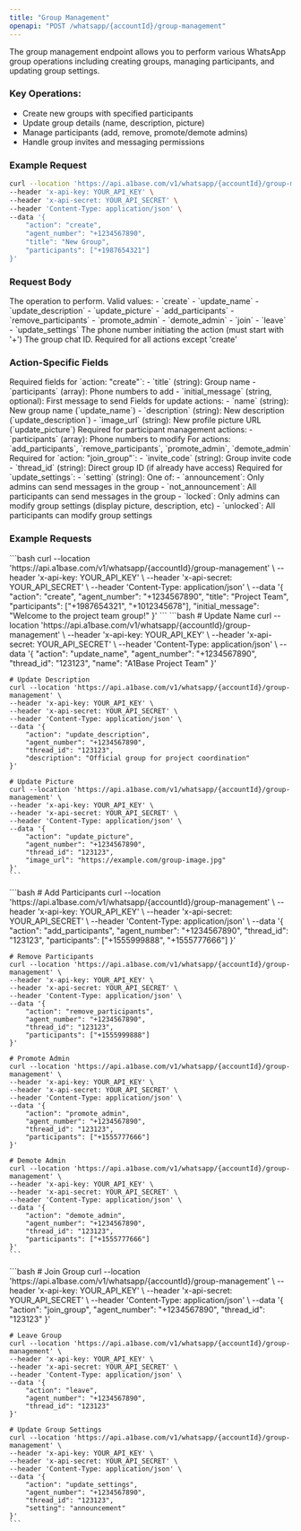 ```yaml
---
title: "Group Management"
openapi: "POST /whatsapp/{accountId}/group-management"
---
```


The group management endpoint allows you to perform various WhatsApp group operations including creating groups, managing participants, and updating group settings.

### Key Operations:

* Create new groups with specified participants
* Update group details (name, description, picture)
* Manage participants (add, remove, promote/demote admins)
* Handle group invites and messaging permissions

### Example Request

```bash
curl --location 'https://api.a1base.com/v1/whatsapp/{accountId}/group-management' \
--header 'x-api-key: YOUR_API_KEY' \
--header 'x-api-secret: YOUR_API_SECRET' \
--header 'Content-Type: application/json' \
--data '{
    "action": "create",
    "agent_number": "+1234567890",
    "title": "New Group",
    "participants": ["+1987654321"]
}'
```

### Request Body

<ParamField body="action" type="string" required>
  The operation to perform. Valid values:
  - `create`
  - `update_name` 
  - `update_description`
  - `update_picture`
  - `add_participants`
  - `remove_participants`
  - `promote_admin`
  - `demote_admin`
  - `join`
  - `leave`
  - `update_settings`
</ParamField>

<ParamField body="agent_number" type="string" required>
  The phone number initiating the action (must start with '+')
</ParamField>

<ParamField body="thread_id" type="string">
  The group chat ID. Required for all actions except 'create'
</ParamField>

### Action-Specific Fields

<AccordionGroup>
  <Accordion icon="plus" title="Create Group">
    Required fields for `action: "create"`:
    - `title` (string): Group name
    - `participants` (array): Phone numbers to add
    - `initial_message` (string, optional): First message to send
  </Accordion>

  <Accordion icon="pen" title="Update Group Details">
    Fields for update actions:
    - `name` (string): New group name (`update_name`)
    - `description` (string): New description (`update_description`) 
    - `image_url` (string): New profile picture URL (`update_picture`)
  </Accordion>

  <Accordion icon="users" title="Manage Participants">
    Required for participant management actions:
    - `participants` (array): Phone numbers to modify
    For actions: `add_participants`, `remove_participants`, `promote_admin`, `demote_admin`
  </Accordion>

  <Accordion icon="link" title="Join Group">
    Required for `action: "join_group"`:
    - `invite_code` (string): Group invite code
    - `thread_id` (string): Direct group ID (if already have access)
  </Accordion>

  <Accordion icon="gear" title="Group Settings">
    Required for `update_settings`:
    - `setting` (string): One of:
      - `announcement`: Only admins can send messages in the group
      - `not_announcement`: All participants can send messages in the group
      - `locked`: Only admins can modify group settings (display picture, description, etc)
      - `unlocked`: All participants can modify group settings
  </Accordion>
</AccordionGroup>

### Example Requests

<AccordionGroup>
  <Accordion icon="plus" title="Create Group">
    ```bash
    curl --location 'https://api.a1base.com/v1/whatsapp/{accountId}/group-management' \
    --header 'x-api-key: YOUR_API_KEY' \
    --header 'x-api-secret: YOUR_API_SECRET' \
    --header 'Content-Type: application/json' \
    --data '{
        "action": "create",
        "agent_number": "+1234567890",
        "title": "Project Team",
        "participants": ["+1987654321", "+1012345678"],
        "initial_message": "Welcome to the project team group!"
    }'
    ```
  </Accordion>

  <Accordion icon="pen" title="Update Group Details">
    ```bash
    # Update Name
    curl --location 'https://api.a1base.com/v1/whatsapp/{accountId}/group-management' \
    --header 'x-api-key: YOUR_API_KEY' \
    --header 'x-api-secret: YOUR_API_SECRET' \
    --header 'Content-Type: application/json' \
    --data '{
        "action": "update_name",
        "agent_number": "+1234567890",
        "thread_id": "123123",
        "name": "A1Base Project Team"
    }'

    # Update Description
    curl --location 'https://api.a1base.com/v1/whatsapp/{accountId}/group-management' \
    --header 'x-api-key: YOUR_API_KEY' \
    --header 'x-api-secret: YOUR_API_SECRET' \
    --header 'Content-Type: application/json' \
    --data '{
        "action": "update_description",
        "agent_number": "+1234567890",
        "thread_id": "123123",
        "description": "Official group for project coordination"
    }'

    # Update Picture
    curl --location 'https://api.a1base.com/v1/whatsapp/{accountId}/group-management' \
    --header 'x-api-key: YOUR_API_KEY' \
    --header 'x-api-secret: YOUR_API_SECRET' \
    --header 'Content-Type: application/json' \
    --data '{
        "action": "update_picture",
        "agent_number": "+1234567890",
        "thread_id": "123123",
        "image_url": "https://example.com/group-image.jpg"
    }'
    ```
  </Accordion>

  <Accordion icon="users" title="Manage Participants">
    ```bash
    # Add Participants
    curl --location 'https://api.a1base.com/v1/whatsapp/{accountId}/group-management' \
    --header 'x-api-key: YOUR_API_KEY' \
    --header 'x-api-secret: YOUR_API_SECRET' \
    --header 'Content-Type: application/json' \
    --data '{
        "action": "add_participants",
        "agent_number": "+1234567890",
        "thread_id": "123123",
        "participants": ["+1555999888", "+1555777666"]
    }'

    # Remove Participants
    curl --location 'https://api.a1base.com/v1/whatsapp/{accountId}/group-management' \
    --header 'x-api-key: YOUR_API_KEY' \
    --header 'x-api-secret: YOUR_API_SECRET' \
    --header 'Content-Type: application/json' \
    --data '{
        "action": "remove_participants",
        "agent_number": "+1234567890",
        "thread_id": "123123",
        "participants": ["+1555999888"]
    }'

    # Promote Admin
    curl --location 'https://api.a1base.com/v1/whatsapp/{accountId}/group-management' \
    --header 'x-api-key: YOUR_API_KEY' \
    --header 'x-api-secret: YOUR_API_SECRET' \
    --header 'Content-Type: application/json' \
    --data '{
        "action": "promote_admin",
        "agent_number": "+1234567890",
        "thread_id": "123123",
        "participants": ["+1555777666"]
    }'

    # Demote Admin
    curl --location 'https://api.a1base.com/v1/whatsapp/{accountId}/group-management' \
    --header 'x-api-key: YOUR_API_KEY' \
    --header 'x-api-secret: YOUR_API_SECRET' \
    --header 'Content-Type: application/json' \
    --data '{
        "action": "demote_admin",
        "agent_number": "+1234567890",
        "thread_id": "123123",
        "participants": ["+1555777666"]
    }'
    ```
  </Accordion>

  <Accordion icon="gear" title="Other Actions">
    ```bash
    # Join Group
    curl --location 'https://api.a1base.com/v1/whatsapp/{accountId}/group-management' \
    --header 'x-api-key: YOUR_API_KEY' \
    --header 'x-api-secret: YOUR_API_SECRET' \
    --header 'Content-Type: application/json' \
    --data '{
        "action": "join_group",
        "agent_number": "+1234567890",
        "thread_id": "123123"
    }'

    # Leave Group
    curl --location 'https://api.a1base.com/v1/whatsapp/{accountId}/group-management' \
    --header 'x-api-key: YOUR_API_KEY' \
    --header 'x-api-secret: YOUR_API_SECRET' \
    --header 'Content-Type: application/json' \
    --data '{
        "action": "leave",
        "agent_number": "+1234567890",
        "thread_id": "123123"
    }'

    # Update Group Settings
    curl --location 'https://api.a1base.com/v1/whatsapp/{accountId}/group-management' \
    --header 'x-api-key: YOUR_API_KEY' \
    --header 'x-api-secret: YOUR_API_SECRET' \
    --header 'Content-Type: application/json' \
    --data '{
        "action": "update_settings",
        "agent_number": "+1234567890",
        "thread_id": "123123",
        "setting": "announcement"
    }'
    ```
  </Accordion>
</AccordionGroup>
